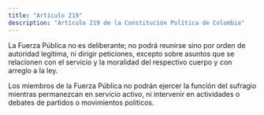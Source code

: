 ```yaml
---
title: "Artículo 219"
description: "Artículo 219 de la Constitución Política de Colombia"
---
```


La Fuerza Pública no es deliberante; no podrá reunirse sino por orden de autoridad legítima, ni dirigir peticiones, excepto sobre asuntos que se relacionen con el servicio y la moralidad del respectivo cuerpo y con arreglo a la ley.

Los miembros de la Fuerza Pública no podrán ejercer la función del sufragio mientras permanezcan en servicio activo, ni intervenir en actividades o debates de partidos o movimientos políticos.
